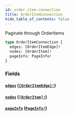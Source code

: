 ```yaml
---
id: order-item-connection
title: OrderItemConnection
hide_table_of_contents: false
---
```



Paginate through OrderItems

```graphql
type OrderItemConnection {
  edges: [OrderItemEdge]!
  nodes: [OrderItem]!
  pageInfo: PageInfo!
}
```


### Fields

#### [`edges`](#) ([`[OrderItemEdge]!`](/demand/api/graphql-admin/reference/objects/order-item-edge))




#### [`nodes`](#) ([`[OrderItem]!`](/demand/api/graphql-admin/reference/objects/order-item))




#### [`pageInfo`](#) ([`PageInfo!`](/demand/api/graphql-admin/reference/objects/page-info))






